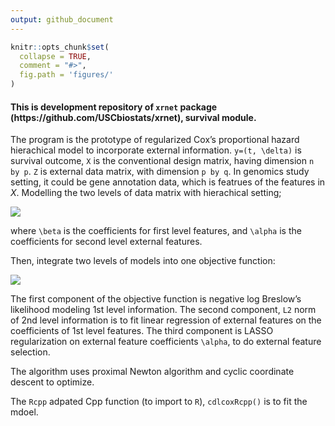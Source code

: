 ```yaml
---
output: github_document
---
```


<!-- README.md is generated from README.Rmd. Please edit that file -->

```r
knitr::opts_chunk$set(
  collapse = TRUE,
  comment = "#>",
  fig.path = 'figures/'
)
```

#### This is development repository of `xrnet` package (https://github.com/USCbiostats/xrnet), __survival module__. 

The program is the prototype of regularized Cox's proportional hazard hierachical model to incorporate external information. `y=(t, \delta)` is survival outcome, `X` is the conventional design matrix, having dimension `n by p`. `Z` is external data matrix, with dimension `p by q`. In genomics study setting, it could be gene annotation data, which is featrues of the features in $X$. Modelling the two levels of data matrix with hierachical setting;

![](figures/fig_1.png) 

where `\beta` is the coefficients for first level features, and `\alpha` is the coefficients for second level external features.

Then, integrate two levels of models into one objective function:

![](figures/fig_2.png) 

The first component of the objective function is negative log Breslow's likelihood modeling 1st level information. The second component, `L2` norm of 2nd level information is to fit linear regression of external features on the coefficients of 1st level features. The third component is LASSO regularization on external feature coefficients `\alpha`, to do external feature selection. 

The algorithm uses proximal Newton algorithm and cyclic coordinate descent to optimize.

The `Rcpp` adpated Cpp function (to import to `R`), `cdlcoxRcpp()` is to fit the mdoel.
